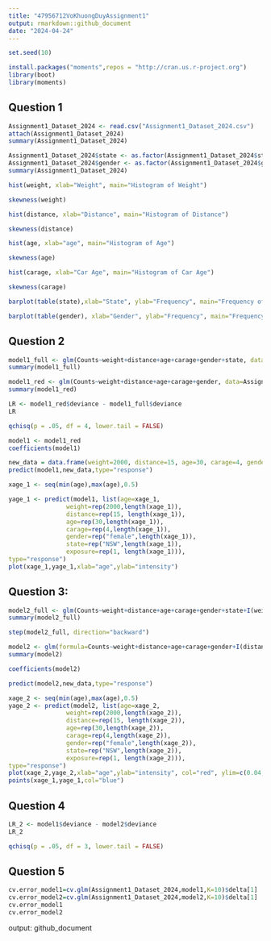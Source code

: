 ---
title: "47956712VoKhuongDuyAssignment1"
output: rmarkdown::github_document
date: "2024-04-24"
---
```{r}
set.seed(10)
```

```{r}
install.packages("moments",repos = "http://cran.us.r-project.org")
library(boot)
library(moments)
```

## Question 1

```{r}
Assignment1_Dataset_2024 <- read.csv("Assignment1_Dataset_2024.csv")
attach(Assignment1_Dataset_2024)
summary(Assignment1_Dataset_2024)
```
```{r}
Assignment1_Dataset_2024$state <- as.factor(Assignment1_Dataset_2024$state)
Assignment1_Dataset_2024$gender <- as.factor(Assignment1_Dataset_2024$gender)
summary(Assignment1_Dataset_2024)
```

```{r}
hist(weight, xlab="Weight", main="Histogram of Weight")
```
```{r}
skewness(weight)
```

```{r}
hist(distance, xlab="Distance", main="Histogram of Distance")
```
```{r}
skewness(distance)
```

```{r}
hist(age, xlab="age", main="Histogram of Age")
```
```{r}
skewness(age)
```
```{r}
hist(carage, xlab="Car Age", main="Histogram of Car Age")
```
```{r}
skewness(carage)
```

```{r}
barplot(table(state),xlab="State", ylab="Frequency", main="Frequency of States")
```


```{r}
barplot(table(gender), xlab="Gender", ylab="Frequency", main="Frequency of Gender")
```

## Question 2
```{r}
model1_full <- glm(Counts~weight+distance+age+carage+gender+state, data=Assignment1_Dataset_2024, family=poisson(link=log), offset=log(exposure))
summary(model1_full)
```
```{r}
model1_red <- glm(Counts~weight+distance+age+carage+gender, data=Assignment1_Dataset_2024, family=poisson(link=log), offset=log(exposure))
summary(model1_red)
```
```{r}
LR <- model1_red$deviance - model1_full$deviance
LR
```
```{r}
qchisq(p = .05, df = 4, lower.tail = FALSE) 
```
```{r}
model1 <- model1_red
coefficients(model1)
```

```{r}
new_data = data.frame(weight=2000, distance=15, age=30, carage=4, gender="female", state="NSW", exposure=1)
predict(model1,new_data,type="response")
```

```{r}
xage_1 <- seq(min(age),max(age),0.5)

yage_1 <- predict(model1, list(age=xage_1,
                weight=rep(2000,length(xage_1)),
                distance=rep(15, length(xage_1)),
                age=rep(30,length(xage_1)),
                carage=rep(4,length(xage_1)),
                gender=rep("female",length(xage_1)),
                state=rep("NSW",length(xage_1)),
                exposure=rep(1, length(xage_1))), 
type="response")
plot(xage_1,yage_1,xlab="age",ylab="intensity")
```

## Question 3: 
```{r}
model2_full <- glm(Counts~weight+distance+age+carage+gender+state+I(weight^2)+I(distance^2)+I(age^2)+I(carage^2), data=Assignment1_Dataset_2024, family=poisson(link=log), offset=log(exposure))
summary(model2_full)
```
```{r}
step(model2_full, direction="backward")
```

```{r}
model2 <- glm(formula=Counts~weight+distance+age+carage+gender+I(distance^2)+I(age^2)+I(carage^2),data=Assignment1_Dataset_2024, family=poisson(link=log), offset=log(exposure))
summary(model2)
```
```{r}
coefficients(model2)
```

```{r}
predict(model2,new_data,type="response")
```

```{r}
xage_2 <- seq(min(age),max(age),0.5)
yage_2 <- predict(model2, list(age=xage_2,
                weight=rep(2000,length(xage_2)),
                distance=rep(15, length(xage_2)),
                age=rep(30,length(xage_2)),
                carage=rep(4,length(xage_2)),
                gender=rep("female",length(xage_2)),
                state=rep("NSW",length(xage_2)),
                exposure=rep(1, length(xage_2))), 
type="response")
plot(xage_2,yage_2,xlab="age",ylab="intensity", col="red", ylim=c(0.04,0.12))
points(xage_1,yage_1,col="blue")
```

## Question 4
```{r}
LR_2 <- model1$deviance - model2$deviance
LR_2
```

```{r}
qchisq(p = .05, df = 3, lower.tail = FALSE)
```
## Question 5 
```{r}
cv.error_model1=cv.glm(Assignment1_Dataset_2024,model1,K=10)$delta[1]
cv.error_model2=cv.glm(Assignment1_Dataset_2024,model2,K=10)$delta[1]
cv.error_model1
cv.error_model2
```

output: github_document

